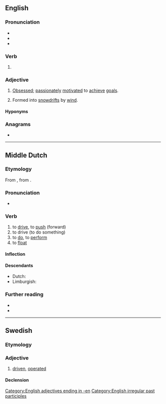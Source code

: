 ==English==

===Pronunciation===
* {{IPA|/ˈdɹɪvən/|lang=en}}
* {{audio|en-us-driven.ogg|Audio (US)|lang=en}}
* {{rhymes|ɪvən|lang=en}}

===Verb===
{{head|en|past participle}}

# {{inflection of|drive||past|part|lang=en}}

===Adjective===
{{en-adj}}

# [[obsessed|Obsessed]]; [[passionate]]ly [[motivate]]d to [[achieve]] [[goal]]s.
# {{qualifier|of snow}} Formed into [[snowdrift]]s by [[wind]].

====Hyponyms====
{{hyp4|lang=en|{{l|en|behavior-driven}}
|{{l|en|behaviour-driven}}
|{{l|en|compiler-driven}}
|{{l|en|data-driven}}
|{{l|en|demand-driven}}
|{{l|en|destination-driven}}
|{{l|en|domain-driven}}
|{{l|en|event-driven}}
|{{l|en|model-driven}}
|{{l|en|space-driven}}
|{{l|en|test-driven}}
}}

===Anagrams===
* {{anagrams|en|Verdin|Virden|verdin}}

[[Category:English adjectives ending in -en]]
[[Category:English irregular past participles]]

----

==Middle Dutch==

===Etymology===
From {{inh|dum|odt|drīvan}}, from {{inh|dum|gem-pro|*drībaną}}.

===Pronunciation===
* {{IPA|lang=dum|/ˈdriːvən/}}

===Verb===
{{dum-verb}}

# to [[drive]], to [[push]] (forward)
# to drive (to do something)
# to [[do]], to [[perform]]
# to [[float]]

====Inflection====
{{dum-conj-st|class=1|driv|drêev|drēv|drēv}}

====Descendants====
* Dutch: {{l|nl|drijven}}
* Limburgish: {{l|li|drieve}}

===Further reading===
* {{R:VMNW|ID60013}}
* {{R:MNW|07749}}

----

==Swedish==

===Etymology===
{{sv-verb-form-pastpart|driva}}

===Adjective===
{{head|sv|adjective}}

# [[#English|driven]], [[operated]]

====Declension====
{{sv-adj-pastpart|en-stem=driv}}